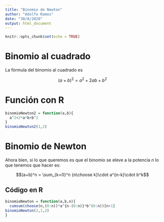 ```yaml
---
title: "Binomio de Newton"
author: "Adolfo Ramos"
date: "30/8/2020"
output: html_document
---
```


```r
knitr::opts_chunk$set(echo = TRUE)
```

# Binomio al cuadrado

La fórmula del binomio al cuadrado es

$$(a+b)^2 = a^2+2ab+b^2$$

# Función con R

```r
binomioNewton2 = function(a,b){
  a^2+2*a*b+b^2
}
binomioNewton2(1,2)
```

# Binomio de Newton

Ahora bien, si lo que queremos es que el binomio se eleve a la potencia $n$ lo que tenemos que hacer es:

$$(a+b)^n = \sum_{k=0}^n {n\choose k}\cdot a^{n-k}\cdot b^k$$

## Código en R

```r
binomioNewton = function(a,b,n){
  cumsum(choose(n,(0:n))*a^{n-(0:n)}*b^(0:n))[n+1]
binomioNewton(2,1,2)
}
```

